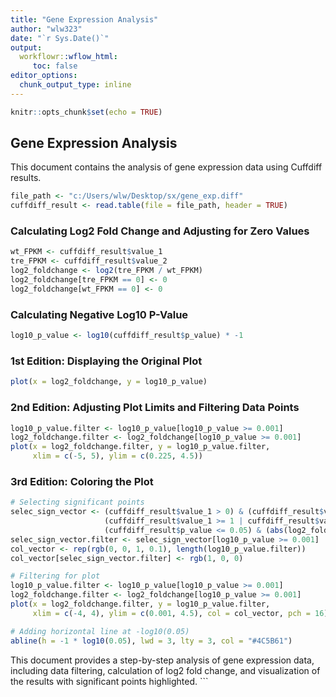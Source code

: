 ```yaml
---
title: "Gene Expression Analysis"
author: "wlw323"
date: "`r Sys.Date()`"
output: 
  workflowr::wflow_html:
     toc: false
editor_options:
  chunk_output_type: inline
---
```


```r
knitr::opts_chunk$set(echo = TRUE)
```

## Gene Expression Analysis

This document contains the analysis of gene expression data using Cuffdiff results.

```r
file_path <- "c:/Users/wlw/Desktop/sx/gene_exp.diff"
cuffdiff_result <- read.table(file = file_path, header = TRUE)
```

### Calculating Log2 Fold Change and Adjusting for Zero Values

```r
wt_FPKM <- cuffdiff_result$value_1
tre_FPKM <- cuffdiff_result$value_2
log2_foldchange <- log2(tre_FPKM / wt_FPKM)
log2_foldchange[tre_FPKM == 0] <- 0
log2_foldchange[wt_FPKM == 0] <- 0
```

### Calculating Negative Log10 P-Value

```r
log10_p_value <- log10(cuffdiff_result$p_value) * -1
```

### 1st Edition: Displaying the Original Plot

```r
plot(x = log2_foldchange, y = log10_p_value)
```

### 2nd Edition: Adjusting Plot Limits and Filtering Data Points

```r
log10_p_value.filter <- log10_p_value[log10_p_value >= 0.001]
log2_foldchange.filter <- log2_foldchange[log10_p_value >= 0.001]
plot(x = log2_foldchange.filter, y = log10_p_value.filter, 
     xlim = c(-5, 5), ylim = c(0.225, 4.5))
```

### 3rd Edition: Coloring the Plot

```r
# Selecting significant points
selec_sign_vector <- (cuffdiff_result$value_1 > 0) & (cuffdiff_result$value_2 > 0) &
                     (cuffdiff_result$value_1 >= 1 | cuffdiff_result$value_2 >= 1) &
                     (cuffdiff_result$p_value <= 0.05) & (abs(log2_foldchange) >= 1)
selec_sign_vector.filter <- selec_sign_vector[log10_p_value >= 0.001]
col_vector <- rep(rgb(0, 0, 1, 0.1), length(log10_p_value.filter))
col_vector[selec_sign_vector.filter] <- rgb(1, 0, 0)

# Filtering for plot
log10_p_value.filter <- log10_p_value[log10_p_value >= 0.001]
log2_foldchange.filter <- log2_foldchange[log10_p_value >= 0.001]
plot(x = log2_foldchange.filter, y = log10_p_value.filter,
     xlim = c(-4, 4), ylim = c(0.001, 4.5), col = col_vector, pch = 16)

# Adding horizontal line at -log10(0.05)
abline(h = -1 * log10(0.05), lwd = 3, lty = 3, col = "#4C5B61")
```

This document provides a step-by-step analysis of gene expression data, including data filtering, calculation of log2 fold change, and visualization of the results with significant points highlighted.
```


